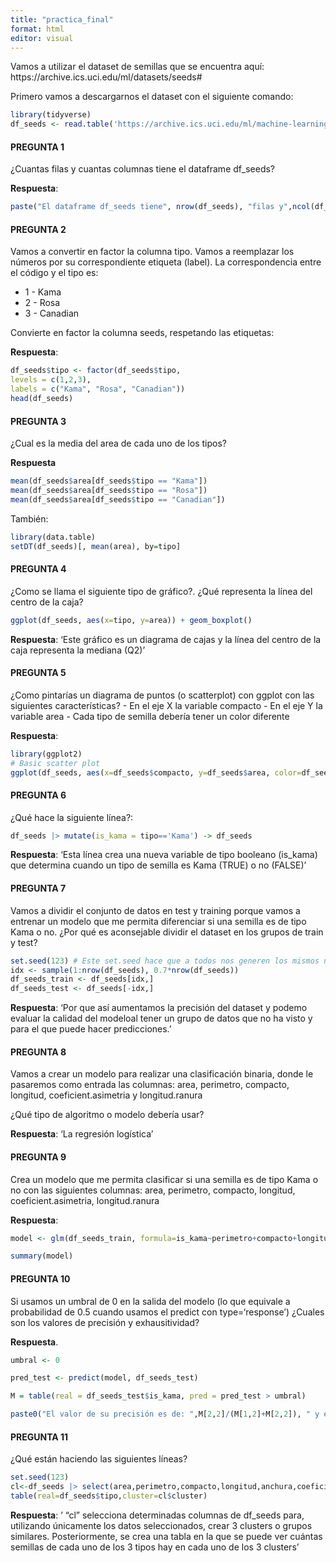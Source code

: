 ```yaml
---
title: "practica_final"
format: html
editor: visual
---
```


Vamos a utilizar el dataset de semillas que se encuentra aquí: https://archive.ics.uci.edu/ml/datasets/seeds#

Primero vamos a descargarnos el dataset con el siguiente comando:

```r
library(tidyverse)
df_seeds <- read.table('https://archive.ics.uci.edu/ml/machine-learning-databases/00236/seeds_dataset.txt', col.names =c('area','perimetro','compacto','longitud','anchura','coeficient.asimetria','longitud.ranura','tipo'))
```

#### PREGUNTA 1

¿Cuantas filas y cuantas columnas tiene el dataframe df_seeds?

**Respuesta**:

```r
paste("El dataframe df_seeds tiene", nrow(df_seeds), "filas y",ncol(df_seeds) ,"columnas.")
```

#### PREGUNTA 2

Vamos a convertir en factor la columna tipo. Vamos a reemplazar los números por su correspondiente etiqueta (label). La correspondencia entre el código y el tipo es:

-   1 - Kama
-   2 - Rosa
-   3 - Canadian

Convierte en factor la columna seeds, respetando las etiquetas:

**Respuesta**:

```r
df_seeds$tipo <- factor(df_seeds$tipo,
levels = c(1,2,3),
labels = c("Kama", "Rosa", "Canadian"))
head(df_seeds)
```

#### PREGUNTA 3

¿Cual es la media del area de cada uno de los tipos?

**Respuesta**

```r
mean(df_seeds$area[df_seeds$tipo == "Kama"])
mean(df_seeds$area[df_seeds$tipo == "Rosa"])
mean(df_seeds$area[df_seeds$tipo == "Canadian"])
```

También:

```r
library(data.table)
setDT(df_seeds)[, mean(area), by=tipo]
```

#### PREGUNTA 4

¿Como se llama el siguiente tipo de gráfico?. ¿Qué representa la línea del centro de la caja?

```r
ggplot(df_seeds, aes(x=tipo, y=area)) + geom_boxplot()
```

**Respuesta**: 'Este gráfico es un diagrama de cajas y la línea del centro de la caja representa la mediana (Q2)'

#### PREGUNTA 5

¿Como pintarías un diagrama de puntos (o scatterplot) con ggplot con las siguientes características? - En el eje X la variable compacto - En el eje Y la variable area - Cada tipo de semilla debería tener un color diferente

**Respuesta**:

```r
library(ggplot2)
# Basic scatter plot
ggplot(df_seeds, aes(x=df_seeds$compacto, y=df_seeds$area, color=df_seeds$tipo)) + geom_point()
```

#### PREGUNTA 6

¿Qué hace la siguiente línea?:

```r
df_seeds |> mutate(is_kama = tipo=='Kama') -> df_seeds
```

**Respuesta**: 'Esta línea crea una nueva variable de tipo booleano (is_kama) que determina cuando un tipo de semilla es Kama (TRUE) o no (FALSE)'

#### PREGUNTA 7

Vamos a dividir el conjunto de datos en test y training porque vamos a entrenar un modelo que me permita diferenciar si una semilla es de tipo Kama o no. ¿Por qué es aconsejable dividir el dataset en los grupos de train y test?

```r
set.seed(123) # Este set.seed hace que a todos nos generen los mismos número aleatorios
idx <- sample(1:nrow(df_seeds), 0.7*nrow(df_seeds))
df_seeds_train <- df_seeds[idx,]
df_seeds_test <- df_seeds[-idx,]
```

**Respuesta**: 'Por que así aumentamos la precisión del dataset y podemo evaluar la calidad del modeloal tener un grupo de datos que no ha visto y para el que puede hacer predicciones.'

#### PREGUNTA 8

Vamos a crear un modelo para realizar una clasificación binaria, donde le pasaremos como entrada las columnas: area, perimetro, compacto, longitud, coeficient.asimetria y longitud.ranura

¿Qué tipo de algoritmo o modelo debería usar?

**Respuesta**: 'La regresión logística'

#### PREGUNTA 9

Crea un modelo que me permita clasificar si una semilla es de tipo Kama o no con las siguientes columnas: area, perimetro, compacto, longitud, coeficient.asimetria, longitud.ranura

**Respuesta**:

```r
model <- glm(df_seeds_train, formula=is_kama~perimetro+compacto+longitud+coeficient.asimetria+longitud.ranura, family=binomial())

summary(model)
```

#### PREGUNTA 10

Si usamos un umbral de 0 en la salida del modelo (lo que equivale a probabilidad de 0.5 cuando usamos el predict con type='response') ¿Cuales son los valores de precisión y exhausitividad?

**Respuesta**.

```r

umbral <- 0

pred_test <- predict(model, df_seeds_test)

M = table(real = df_seeds_test$is_kama, pred = pred_test > umbral)

paste0("El valor de su precisión es de: ",M[2,2]/(M[1,2]+M[2,2]), " y el de su exhausitividad es de: ", M[2,2]/(M[2,1]+M[2,2]))
```

#### PREGUNTA 11

¿Qué están haciendo las siguientes líneas?

```r
set.seed(123)
cl<-df_seeds |> select(area,perimetro,compacto,longitud,anchura,coeficient.asimetria,longitud.ranura) |> kmeans(3)
table(real=df_seeds$tipo,cluster=cl$cluster)
```

**Respuesta**: ' "cl" selecciona determinadas columnas de df_seeds para, utilizando únicamente los datos seleccionados, crear 3 clusters o grupos similares. Posteriormente, se crea una tabla en la que se puede ver cuántas semillas de cada uno de los 3 tipos hay en cada uno de los 3 clusters'
